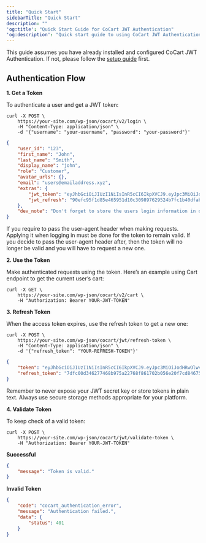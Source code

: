 ```yaml
---
title: "Quick Start"
sidebarTitle: "Quick Start"
description: ""
'og:title': "Quick Start Guide for CoCart JWT Authentication"
'og:description': "Quick start guide to using CoCart JWT Authentication."
---
```


This guide assumes you have already installed and configured CoCart JWT Authentication. If not,  please follow the [setup guide](/getting-started/jwt/setup) first.

## Authentication Flow

**1. Get a Token**

To authenticate a user and get a JWT token:

```
curl -X POST \
    https://your-site.com/wp-json/cocart/v2/login \
    -H "Content-Type: application/json" \
    -d '{"username": "your-username", "password": "your-password"}'
```

```json
{
    "user_id": "123",
    "first_name": "John",
    "last_name": "Smith",
    "display_name": "john",
    "role": "Customer",
    "avatar_urls": {},
    "email": "users@emailaddress.xyz",
    "extras": {
        "jwt_token": "eyJhbGciOiJIUzI1NiIsInR5cCI6IkpXVCJ9.eyJpc3MiOiJodHRwOlwvXC9jb2NhcnRhcGkubG9jYWwiLCJpYXQiOjE3Mzk3NTEzNzIsIm5iZiI6MTczOTc1MTM3MiwiZXhwIjoxNzQwNjE1MzcyLCJkYXRhIjp7InVzZXIiOnsiaWQiOjEsInVzZXJuYW1lIjoic2ViYXN0aWVuIiwiaXAiOiIxMjcuMC4wLjEiLCJkZXZpY2UiOiJIVFRQX1hfVUNCUk9XU0VSX0RFVklDRV9VQSJ9LCJzZWNyZXRfa2V5IjoiYmFuYW5hIn19.aBuyRwAtvGb6SI4BB_MN4NYN01jqVZN4PPnd1jfW2UA",
        "jwt_refresh": "90efc95f1d85e465951d10c309897629524b7fc1b40dfab75ed68f7c8540468a05b8b26995685821f52cf736edb566f3317432288af4c6e4edc281f6ab7af371"
    },
    "dev_note": "Don't forget to store the users login information in order to authenticate all other routes with CoCart."
}
```

<Info>
    If you require to pass the user-agent header when making requests. Applying it when logging in must be done for the token to remain valid. If you decide to pass the user-agent header after, then the token will no longer be valid and you will have to request a new one.
</Info>

**2. Use the Token**

Make authenticated requests using the token. Here’s an example using Cart endpoint to get the current user’s cart:

```
curl -X GET \
    https://your-site.com/wp-json/cocart/v2/cart \
    -H "Authorization: Bearer YOUR-JWT-TOKEN"
```

**3. Refresh Token**

When the access token expires, use the refresh token to get a new one:

```
curl -X POST \
    https://your-site.com/wp-json/cocart/jwt/refresh-token \
    -H "Content-Type: application/json" \
    -d '{"refresh_token": "YOUR-REFRESH-TOKEN"}'
```

```json
{
    "token": "eyJhbGciOiJIUzI1NiIsInR5cCI6IkpXVCJ9.eyJpc3MiOiJodHRwOlwvXC9jb2NhcnRhcGkubG9jYWwiLCJpYXQiOjE3NDA1MTE5NDgsIm5iZiI6MTc0MDUxMTk0OCwiZXhwIjoxNzQxMzc1OTQ4LCJkYXRhIjp7InVzZXIiOnsiaWQiOjEsInVzZXJuYW1lIjoic2ViYXN0aWVuIiwiaXAiOiIxMjcuMC4wLjEiLCJkZXZpY2UiOiJIVFRQX1hfVUNCUk9XU0VSX0RFVklDRV9VQSJ9LCJzZWNyZXRfa2V5IjoiYmFuYW5hIn19.zHEHjVLE0Rrr7yY4z51bjhnm5ndkbR6J1nDzJNOZTK0",
    "refresh_token": "7dfc00d346277468b975a22768f861702b056e20f7cd84675b4dd4c0eb1148f034ae2610c548458a55213d62ea6034006466919166841e5f6797caeac5bd5e27"
}
```

<Warning>
    Remember to never expose your JWT secret key or store tokens in plain text. Always use secure storage methods appropriate for your platform.
</Warning>

**4. Validate Token**

To keep check of a valid token:

```
curl -X POST \
    https://your-site.com/wp-json/cocart/jwt/validate-token \
    -H "Authorization: Bearer YOUR-JWT-TOKEN"
```

**Successful**

```json
{
    "message": "Token is valid."
}
```

**Invalid Token**

```json
{
    "code": "cocart_authentication_error",
    "message": "Authentication failed.",
    "data": {
        "status": 401
    }
}
```
